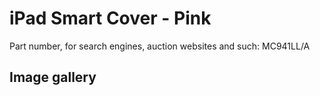 
# iPad Smart Cover - Pink

Part number, for search engines, auction websites and such: MC941LL/A

## Image gallery

<div style={{ width: '100%', maxWidth: '768px' }}>
<GalleryComponent
    images={[
      {
        original: "/everysource/MC941.webp",
        thumbnail: "/everypreview/MC941.webp",
      },
      {
        original: "/everysource/MC941_AV1_BLACK.webp",
        thumbnail: "/everypreview/MC941_AV1_BLACK.webp",
      },
      {
        original: "/everysource/MC941_AV1_WHITE.webp",
        thumbnail: "/everypreview/MC941_AV1_WHITE.webp",
      },
      {
        original: "/everysource/MC941_AV2_BLACK.webp",
        thumbnail: "/everypreview/MC941_AV2_BLACK.webp",
      },
      {
        original: "/everysource/MC941_AV2_WHITE.webp",
        thumbnail: "/everypreview/MC941_AV2_WHITE.webp",
      },
      {
        original: "/everysource/MC941_AV3_BLACK.webp",
        thumbnail: "/everypreview/MC941_AV3_BLACK.webp",
      },
      {
        original: "/everysource/MC941_AV3_WHITE.webp",
        thumbnail: "/everypreview/MC941_AV3_WHITE.webp",
      },
      {
        original: "/everysource/MC941_AV4_BLACK.webp",
        thumbnail: "/everypreview/MC941_AV4_BLACK.webp",
      },
      {
        original: "/everysource/MC941_AV4_WHITE.webp",
        thumbnail: "/everypreview/MC941_AV4_WHITE.webp",
      },
      {
        original: "/everysource/MC941_AV5.webp",
        thumbnail: "/everypreview/MC941_AV5.webp",
      }
    ]}
  />
</div>